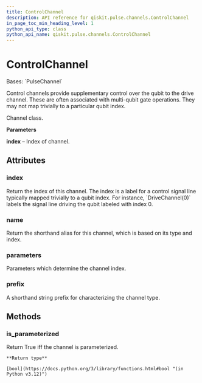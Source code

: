 ```yaml
---
title: ControlChannel
description: API reference for qiskit.pulse.channels.ControlChannel
in_page_toc_min_heading_level: 1
python_api_type: class
python_api_name: qiskit.pulse.channels.ControlChannel
---
```


# ControlChannel

<Class id="qiskit.pulse.channels.ControlChannel" github="https://github.com/qiskit/qiskit/tree/stable/0.25/qiskit/pulse/channels.py" signature="qiskit.pulse.channels.ControlChannel(*args, **kwargs)">
  Bases: `PulseChannel`

  Control channels provide supplementary control over the qubit to the drive channel. These are often associated with multi-qubit gate operations. They may not map trivially to a particular qubit index.

  Channel class.

  **Parameters**

  **index** – Index of channel.

  ## Attributes

  ### index

  <Attribute id="qiskit.pulse.channels.ControlChannel.index" name="index">
    Return the index of this channel. The index is a label for a control signal line typically mapped trivially to a qubit index. For instance, `DriveChannel(0)` labels the signal line driving the qubit labeled with index 0.
  </Attribute>

  ### name

  <Attribute id="qiskit.pulse.channels.ControlChannel.name" name="name">
    Return the shorthand alias for this channel, which is based on its type and index.
  </Attribute>

  ### parameters

  <Attribute id="qiskit.pulse.channels.ControlChannel.parameters" name="parameters">
    Parameters which determine the channel index.
  </Attribute>

  ### prefix

  <Attribute id="qiskit.pulse.channels.ControlChannel.prefix" name="prefix" attributeTypeHint="str | None" attributeValue="= 'u'">
    A shorthand string prefix for characterizing the channel type.
  </Attribute>

  ## Methods

  ### is\_parameterized

  <Function id="qiskit.pulse.channels.ControlChannel.is_parameterized" name="is_parameterized" signature="is_parameterized()">
    Return True iff the channel is parameterized.

    **Return type**

    [bool](https://docs.python.org/3/library/functions.html#bool "(in Python v3.12)")
  </Function>
</Class>

